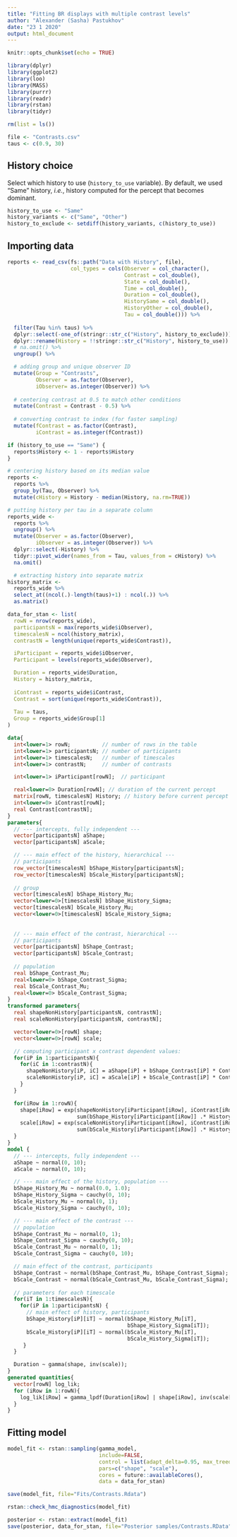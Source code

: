 ```yaml
---
title: "Fitting BR displays with multiple contrast levels"
author: "Alexander (Sasha) Pastukhov"
date: "23 1 2020"
output: html_document
---
```


```r
knitr::opts_chunk$set(echo = TRUE)

library(dplyr)
library(ggplot2)
library(loo)
library(MASS)
library(purrr)
library(readr)
library(rstan)
library(tidyr)
```

```r
rm(list = ls())
```

```r
file <- "Contrasts.csv"
taus <- c(0.9, 30)
```

## History choice

Select which history to use (`history_to_use` variable). By default, we used "Same" history, _i.e._, history computed for the percept that becomes dominant.

```r
history_to_use <- "Same"
history_variants <- c("Same", "Other")
history_to_exclude <- setdiff(history_variants, c(history_to_use))
```


## Importing data

```r
reports <- read_csv(fs::path("Data with History", file),
                    col_types = cols(Observer = col_character(),
                                     Contrast = col_double(),
                                     State = col_double(),
                                     Time = col_double(),
                                     Duration = col_double(),
                                     HistorySame = col_double(),
                                     HistoryOther = col_double(),
                                     Tau = col_double())) %>%
  
  filter(Tau %in% taus) %>%
  dplyr::select(-one_of(stringr::str_c("History", history_to_exclude))) %>%
  dplyr::rename(History = !!stringr::str_c("History", history_to_use)) %>%
  # na.omit() %>%
  ungroup() %>%

  # adding group and unique observer ID
  mutate(Group = "Contrasts",
         Observer = as.factor(Observer),
         iObserver= as.integer(Observer)) %>%
  
  # centering contrast at 0.5 to match other conditions
  mutate(Contrast = Contrast - 0.5) %>%
  
  # converting contrast to index (for faster sampling)
  mutate(fContrast = as.factor(Contrast), 
         iContrast = as.integer(fContrast))

if (history_to_use == "Same") {
  reports$History <- 1 - reports$History
}

# centering history based on its median value
reports <-
  reports %>%
  group_by(Tau, Observer) %>%
  mutate(cHistory = History - median(History, na.rm=TRUE))

# putting history per tau in a separate column
reports_wide <-
  reports %>%
  ungroup() %>%
  mutate(Observer = as.factor(Observer), 
         iObserver = as.integer(Observer)) %>%
  dplyr::select(-History) %>%
  tidyr::pivot_wider(names_from = Tau, values_from = cHistory) %>%
  na.omit()

  # extracting history into separate matrix
history_matrix <-
  reports_wide %>%
  select_at((ncol(.)-length(taus)+1) : ncol(.)) %>%
  as.matrix()

data_for_stan <- list(
  rowN = nrow(reports_wide),
  participantsN = max(reports_wide$iObserver),
  timescalesN = ncol(history_matrix),
  contrastN = length(unique(reports_wide$Contrast)),

  iParticipant = reports_wide$iObserver,
  Participant = levels(reports_wide$Observer),

  Duration = reports_wide$Duration,
  History = history_matrix,
  
  iContrast = reports_wide$iContrast,
  Contrast = sort(unique(reports_wide$Contrast)),
  
  Tau = taus,
  Group = reports_wide$Group[1]
)

```


```stan
data{
  int<lower=1> rowN;          // number of rows in the table
  int<lower=1> participantsN; // number of participants
  int<lower=1> timescalesN;   // number of timescales
  int<lower=1> contrastN;     // number of contrasts

  int<lower=1> iParticipant[rowN];  // participant 

  real<lower=0> Duration[rowN]; // duration of the current percept
  matrix[rowN, timescalesN] History; // history before current percept onset
  int<lower=0> iContrast[rowN];
  real Contrast[contrastN];
}
parameters{
  // --- intercepts, fully independent ---
  vector[participantsN] aShape;
  vector[participantsN] aScale;

  // --- main effect of the history, hierarchical ---
  // participants
  row_vector[timescalesN] bShape_History[participantsN];
  row_vector[timescalesN] bScale_History[participantsN];
  
  // group
  vector[timescalesN] bShape_History_Mu;
  vector<lower=0>[timescalesN] bShape_History_Sigma;
  vector[timescalesN] bScale_History_Mu;
  vector<lower=0>[timescalesN] bScale_History_Sigma;
  
  
  // --- main effect of the contrast, hierarchical ---
  // participants
  vector[participantsN] bShape_Contrast;
  vector[participantsN] bScale_Contrast;
  
  // population
  real bShape_Contrast_Mu;
  real<lower=0> bShape_Contrast_Sigma;
  real bScale_Contrast_Mu;
  real<lower=0> bScale_Contrast_Sigma;
}
transformed parameters{
  real shapeNonHistory[participantsN, contrastN];
  real scaleNonHistory[participantsN, contrastN];

  vector<lower=0>[rowN] shape;
  vector<lower=0>[rowN] scale;

  // computing participant x contrast dependent values: 
  for(iP in 1:participantsN){
    for(iC in 1:contrastN){
      shapeNonHistory[iP, iC] = aShape[iP] + bShape_Contrast[iP] * Contrast[iC];
      scaleNonHistory[iP, iC] = aScale[iP] + bScale_Contrast[iP] * Contrast[iC];
    }
  }

  for(iRow in 1:rowN){
    shape[iRow] = exp(shapeNonHistory[iParticipant[iRow], iContrast[iRow]] + 
                      sum(bShape_History[iParticipant[iRow]] .* History[iRow]));
    scale[iRow] = exp(scaleNonHistory[iParticipant[iRow], iContrast[iRow]] + 
                      sum(bScale_History[iParticipant[iRow]] .* History[iRow]));
  }
}
model {
  // --- intercepts, fully independent ---
  aShape ~ normal(0, 10);
  aScale ~ normal(0, 10);

  // --- main effect of the history, population ---
  bShape_History_Mu ~ normal(0.0, 1.0);
  bShape_History_Sigma ~ cauchy(0, 10);
  bScale_History_Mu ~ normal(0, 1);
  bScale_History_Sigma ~ cauchy(0, 10);

  // --- main effect of the contrast ---
  // population
  bShape_Contrast_Mu ~ normal(0, 1);
  bShape_Contrast_Sigma ~ cauchy(0, 10);
  bScale_Contrast_Mu ~ normal(0, 1);
  bScale_Contrast_Sigma ~ cauchy(0, 10);

  // main effect of the contrast, participants
  bShape_Contrast ~ normal(bShape_Contrast_Mu, bShape_Contrast_Sigma);
  bScale_Contrast ~ normal(bScale_Contrast_Mu, bScale_Contrast_Sigma);
  
  // parameters for each timescale
  for(iT in 1:timescalesN){
    for(iP in 1:participantsN) {
      // main effect of history, participants
      bShape_History[iP][iT] ~ normal(bShape_History_Mu[iT],
                                      bShape_History_Sigma[iT]);
      bScale_History[iP][iT] ~ normal(bScale_History_Mu[iT],
                                      bScale_History_Sigma[iT]);
     }
  }

  Duration ~ gamma(shape, inv(scale));
}
generated quantities{
  vector[rowN] log_lik;
  for (iRow in 1:rowN){
    log_lik[iRow] = gamma_lpdf(Duration[iRow] | shape[iRow], inv(scale[iRow]));
  }
}
```


## Fitting model
```r
model_fit <- rstan::sampling(gamma_model,
                             include=FALSE,
                             control = list(adapt_delta=0.95, max_treedepth=15),
                             pars=c("shape", "scale"),
                             cores = future::availableCores(),
                             data = data_for_stan)

save(model_fit, file="Fits/Contrasts.Rdata")

rstan::check_hmc_diagnostics(model_fit)

posterior <- rstan::extract(model_fit)
save(posterior, data_for_stan, file="Posterior samples/Contrasts.RData")
```
